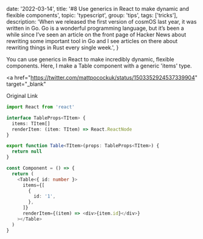 
  date: '2022-03-14',
  title: '#8 Use generics in React to make dynamic and flexible components',
  topic: 'typescript',
  group: 'tips',
  tags: ['tricks'],
  description:
    'When we released the first version of cosmOS last year, it was written in Go. Go is a wonderful programming language, but it’s been a while since I’ve seen an article on the front page of Hacker News about rewriting some important tool in Go and I see articles on there about rewriting things in Rust every single week.',
}


You can use generics in React to make incredibly dynamic, flexible components. Here, I make a Table component with a generic 'items' type.

<a
  href="https://twitter.com/mattpocockuk/status/1503352924537339904"
  target="_blank"
>
  Original Link
</a>

```ts
import React from 'react'

interface TableProps<TItem> {
  items: TItem[]
  renderItem: (item: TItem) => React.ReactNode
}

export function Table<TItem>(props: TableProps<TItem>) {
  return null
}

const Component = () => {
  return (
    <Table<{ id: number }>
      items={[
        {
          id: '1',
        },
      ]}
      renderItem={(item) => <div>{item.id}</div>}
    ></Table>
  )
}
```
